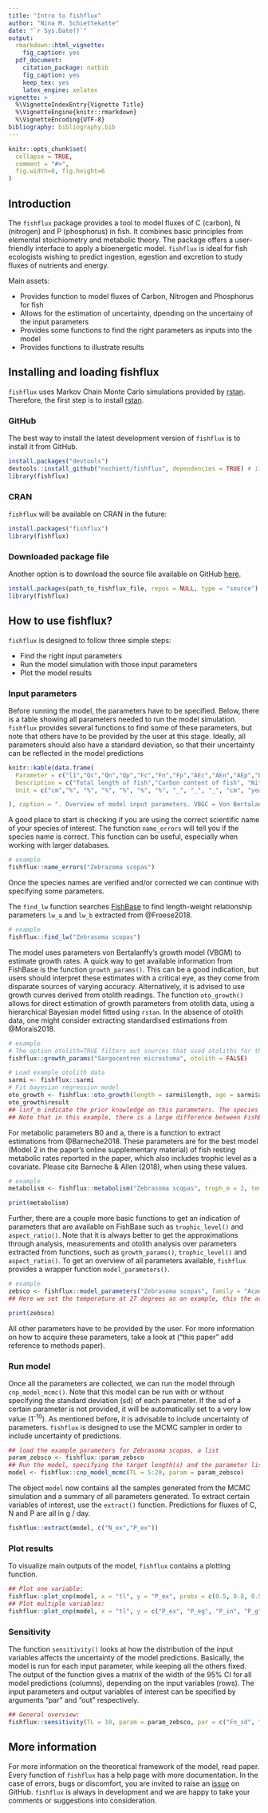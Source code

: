 ```yaml
---
title: "Intro to fishflux"
author: "Nina M. Schiettekatte"
date: "`r Sys.Date()`"
output:
  rmarkdown::html_vignette:
    fig_caption: yes
  pdf_document:
    citation_package: natbib
    fig_caption: yes
    keep_tex: yes
    latex_engine: xelatex
vignette: >
  %\VignetteIndexEntry{Vignette Title}
  %\VignetteEngine{knitr::rmarkdown}
  %\VignetteEncoding{UTF-8}
bibliography: bibliography.bib
---
```


```r
knitr::opts_chunk$set(
  collapse = TRUE,
  comment = "#>",
  fig.width=8, fig.height=6
)
```
## Introduction
  
The `fishflux` package provides a tool to model fluxes of C (carbon), N (nitrogen) and P (phosphorus) in fish. It combines basic principles from elemental stoichiometry and metabolic theory. The package offers a user-friendly interface to apply a bioenergetic model. `fishflux` is ideal for fish ecologists wishing to predict ingestion, egestion and excretion to study fluxes of nutrients and energy. 

Main assets:
  
* Provides function to model fluxes of Carbon, Nitrogen and Phosphorus for fish
* Allows for the estimation of uncertainty, dpending on the uncertainy of the input parameters
* Provides some functions to find the right parameters as inputs into the model
* Provides functions to illustrate results

## Installing and loading fishflux

`fishflux` uses Markov Chain Monte Carlo simulations provided by [rstan](https://github.com/stan-dev/rstan/wiki/RStan-Getting-Started). Therefore, the first step is to install [rstan](https://github.com/stan-dev/rstan/wiki/RStan-Getting-Started).

### GitHub

The best way to install the latest development version of `fishflux` is to install it from GitHub. 

``` r
install.packages("devtools")
devtools::install_github("nschiett/fishflux", dependencies = TRUE) # if errors are returned, try adding `args = "--preclean"` to `install_github`
library(fishflux)
```
### CRAN

`fishflux` will be available on CRAN in the future:
  
``` r
install.packages("fishflux")
library(fishflux)
```

### Downloaded package file

Another option is to download the source file available on GitHub [here](https://github.com/nschiett/fishflux).

``` r
install.packages(path_to_fishflux_file, repos = NULL, type = "source")
library(fishflux)
```

## How to use fishflux?

`fishflux` is designed to follow three simple steps:

* Find the right input parameters
* Run the model simulation with those input parameters
* Plot the model results

### Input parameters

Before running the model, the parameters have to be specified. Below, there is a table showing all parameters needed to run the model simulation. `fishflux` provides several functions to find some of these parameters, but note that others have to be provided by the user at this stage. Ideally, all parameters should also have a standard deviation, so that their uncertainty can be reflected in the model predictions
\newline

```r
knitr::kable(data.frame(
  Parameter = c("l1","Qc","Qn","Qp","Fc","Fn","Fp","AEc","AEn","AEp","Linf","k","t_0","lwa","lwb","w_prop","Tn","Tp","B_0","a","f","asp","troph","temp"), 
  Description = c("Total length of fish","Carbon content of fish", "Nitrogen content of fish","Phosphorus content of fish","C content of food","N content of food","P content of food", "C-specific assimilation efficiency", "N-specific assimilation efficiency","P-specific assimilation efficiency", "VBGC parameter","VBGC parameter","VBGC parameter", "Parameter length-weight relationship","Parameter length-weight relationship","Ratio between dry weight and wet weight of fish","N-specific turnover rate","P-specific turnover rate","Normalization constant for resting metabolic rate", "Resting metabolic rate mass-scaling exponent","Activity scope","Aspect ratio","Trophic level","Temperature"),
  Unit = c("cm","%", "%", "%", "%", "%", "%", "_", "_", "_", "cm", "year^-1^", "year" , "g cm^-1^", "_", "_","d^-1^","d^-1^","J g^-1^ d^-1^", "_", "_", "_", "_", "°C")

), caption = ". Overview of model input parameters. VBGC = Von Bertalanffy growth curve.", format = 'pandoc' )
```

\newline

A good place to start is checking if you are using the correct scientific name of your species of interest. The function `name_errors` will tell you if the species name is correct. This function can be useful, especially when working with larger databases.

\newline
```r
# example
fishflux::name_errors("Zebrazoma scopas")
```
\newline
Once the species names are verified and/or corrected we can continue with specifying some parameters. 

The `find_lw` function searches [FishBase](https://www.fishbase.de/) to find length-weight relationship parameters `lw_a` and `lw_b` extracted from @Froese2018.

\newline
```r
# example
fishflux::find_lw("Zebrasoma scopas")
```
\newline
The model uses parameters von Bertalanffy's growth model (VBGM) to estimate growth rates. A quick way to get available information from FishBase is the function `growth_params()`. This can be a good indication, but users should interpret these estimates with a critical eye, as they come from disparate sources of varying accuracy. Alternatively, it is advised to use growth curves derived from otolith readings. The function `oto_growth()` allows for direct estimation of growth parameters from otolith data, using a hierarchical Bayesian model fitted using `rstan`. In the absence of otolith data, one might consider extracting standardised estimations from @Morais2018.

\newline
```r
# example
# The option otolith=TRUE filters out sources that used otoliths for the estimation of growth parameters
fishflux::growth_params("Sargocentron microstoma", otolith = FALSE)

# Load example otolith data
sarmi <- fishflux::sarmi
# Fit bayesian regression model
oto_growth <- fishflux::oto_growth(length = sarmi$length, age = sarmi$age, id = sarmi$id, linf_m = 16, k_m = 0.4,  control = list(adapt_delta = 0.99))
oto_growth$result
## linf_m indicate the prior knowledge on this parameters. The species has a maximum length of 16 cm. 
## Note that in this example, there is a large difference between FishBase estimates and otolith analysis. This illustrates how important it is to check the quality of your parameter estimates.
```
\newline

For metabolic parameters B0 and a, there is a function to extract estimations from @Barneche2018. These parameters are for the best model (Model 2 in the paper's online supplementary material) of fish resting metabolic rates reported in the paper, which also includes trophic level as a covariate. Please cite Barneche & Allen (2018), when using these values. 

\newline
```r
# example
metabolism <- fishflux::metabolism("Zebrasoma scopas", troph_m = 2, temp = 27)
```
```r
print(metabolism)
```

\newline
Further, there are a couple more basic functions to get an indication of parameters that are available on FishBase such as `trophic_level()` and `aspect_ratio()`.
\newline
Note that it is always better to get the approximations through analysis, measurements and otolith analysis over parameters extracted from functions, such as `growth_params()`, `trophic_level()` and `aspect_ratio()`. 
\newline
To get an overview of all parameters available, `fishflux` provides a wrapper function `model_parameters()`.
\newline
```r
# example
zebsco <- fishflux::model_parameters("Zebrasoma scopas", family = "Acanthuridae", temp = 27)
## Here we set the temperature at 27 degrees as an example, this the average sea temperature in Moorea, French Polynesia
```
```r
print(zebsco)
```
\newline
All other parameters have to be provided by the user. For more information on how to acquire these parameters, take a look at ("this paper" add reference to methods paper).


### Run model

Once all the parameters are collected, we can run the model through `cnp_model_mcmc()`. Note that this model can be run with or without specifying the standard deviation (sd) of each parameter. If the sd of a certain parameter is not provided, it will be automatically set to a very low value (1^-10^). As mentioned before, it is advisable to include uncertainty of parameters. `fishflux` is designed to use the MCMC sampler in order to include uncertainty of predictions. 

\newline
```r
## load the example parameters for Zebrasoma scopas, a list
param_zebsco <- fishflux::param_zebsco
## Run the model, specifying the target length(s) and the parameter list
model <- fishflux::cnp_model_mcmc(TL = 5:20, param = param_zebsco)
```
\newline
The object `model` now contains all the samples generated from the MCMC simulation and a summary of all parameters generated. To extract certain variables of interest, use the `extract()` function. Predictions for fluxes of C, N and P are all in g / day.
\newline
```r
fishflux::extract(model, c("N_ex","P_ex"))
```
\newline
### Plot results 

To visualize main outputs of the model, `fishflux` contains a plotting function. 

\newline
```r
## Plot one variable:
fishflux::plot_cnp(model, x = "tl", y = "P_ex", probs = c(0.5, 0.8, 0.95))
## Plot multiple variables:
fishflux::plot_cnp(model, x = "tl", y = c("P_ex", "P_eg", "P_in", "P_g"), probs = 0.5)
```
\newline
  
### Sensitivity
  
The function `sensitivity()` looks at how the distribution of the input variables affects the uncertainty of the model predictions. 
Basically, the model is run for each input parameter, while keeping all the others fixed. The output of the function gives a matrix of the width of the 95% CI for all model predictions (columns), depending on the input variables (rows). 
The input parameters and output variables of interest can be specified by arguments "par" and "out" respectively.
\newline 
```r
## General overview:
fishflux::sensitivity(TL = 10, param = param_zebsco, par = c("Fn_sd", "Fp_sd", "Qc_sd", "Qn_sd", "Qp_sd", "k_sd"), out = c("N_ex", "P_ex", "C_in", "C_g", "N_in", "P_in"))
```
\newline
## More information

For more information on the theoretical framework of the model, read paper.
Every function of `fishflux` has a help page with more documentation.
In the case of errors, bugs or discomfort, you are invited to raise an [issue](https://github.com/nschiett/fishflux/issues) on GitHub.
`fishflux` is always in development and we are happy to take your comments or suggestions into consideration.
